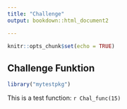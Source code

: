 ```yaml
---
title: "Challenge"
output: bookdown::html_document2

---
```


```r
knitr::opts_chunk$set(echo = TRUE)
```

## Challenge Funktion



```r
library("mytestpkg")
```


This is a test function:  `r Chal_func(15)`

<!--         



-->
